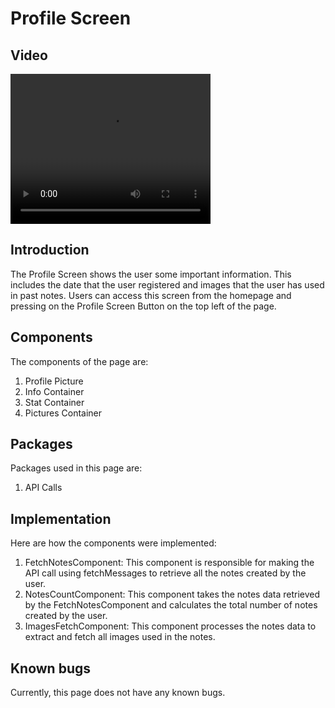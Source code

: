 

# Profile Screen 

## Video

<video width="320" height="240" controls>
    <source src="/ProfileScreenVideo.mp4" type="video/mp4" />
</video>

## Introduction

The Profile Screen shows the user some important information. This includes the date that the user registered and images that the user has used in past notes. Users can access this screen from the homepage and pressing on the Profile Screen Button on the top left of the page.

## Components

The components of the page are:

1. Profile Picture
2. Info Container
3. Stat Container
4. Pictures Container

## Packages

Packages used in this page are:
1. API Calls

## Implementation

Here are how the components were implemented:
1. FetchNotesComponent: This component is responsible for making the API call using fetchMessages to retrieve all the notes created by the user.
2. NotesCountComponent: This component takes the notes data retrieved by the FetchNotesComponent and calculates the total number of notes created by the user.
3. ImagesFetchComponent: This component processes the notes data to extract and fetch all images used in the notes.

## Known bugs

Currently, this page does not have any known bugs.